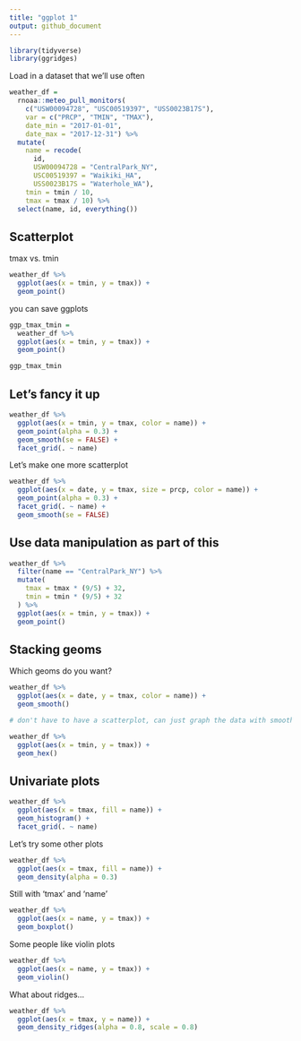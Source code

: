 ```yaml
---
title: "ggplot 1"
output: github_document 
---
```


```r
library(tidyverse)
library(ggridges)
```

Load in a dataset that we'll use often

```r
weather_df = 
  rnoaa::meteo_pull_monitors(
    c("USW00094728", "USC00519397", "USS0023B17S"),
    var = c("PRCP", "TMIN", "TMAX"), 
    date_min = "2017-01-01",
    date_max = "2017-12-31") %>%
  mutate(
    name = recode(
      id, 
      USW00094728 = "CentralPark_NY", 
      USC00519397 = "Waikiki_HA",
      USS0023B17S = "Waterhole_WA"),
    tmin = tmin / 10,
    tmax = tmax / 10) %>%
  select(name, id, everything())
```

## Scatterplot 

tmax vs. tmin 

```r
weather_df %>% 
  ggplot(aes(x = tmin, y = tmax)) + 
  geom_point()
```

you can save ggplots 

```r
ggp_tmax_tmin = 
  weather_df %>% 
  ggplot(aes(x = tmin, y = tmax)) + 
  geom_point()

ggp_tmax_tmin
```

## Let's fancy it up 

```r
weather_df %>% 
  ggplot(aes(x = tmin, y = tmax, color = name)) + 
  geom_point(alpha = 0.3) +
  geom_smooth(se = FALSE) + 
  facet_grid(. ~ name)
```

Let's make one more scatterplot 

```r
weather_df %>% 
  ggplot(aes(x = date, y = tmax, size = prcp, color = name)) + 
  geom_point(alpha = 0.3) + 
  facet_grid(. ~ name) + 
  geom_smooth(se = FALSE)
```

## Use data manipulation as part of this 

```r
weather_df %>% 
  filter(name == "CentralPark_NY") %>% 
  mutate(
    tmax = tmax * (9/5) + 32,
    tmin = tmin * (9/5) + 32
  ) %>% 
  ggplot(aes(x = tmin, y = tmax)) + 
  geom_point()
```

## Stacking geoms

Which geoms do you want? 

```r
weather_df %>% 
  ggplot(aes(x = date, y = tmax, color = name)) + 
  geom_smooth()

# don't have to have a scatterplot, can just graph the data with smooth curves --> don't recommend this, should show as much of the raw data as possible 
```

```r
weather_df %>% 
  ggplot(aes(x = tmin, y = tmax)) + 
  geom_hex()
```

## Univariate plots 

```r
weather_df %>% 
  ggplot(aes(x = tmax, fill = name)) +
  geom_histogram() + 
  facet_grid(. ~ name)
```

Let's try some other plots 

```r
weather_df %>% 
  ggplot(aes(x = tmax, fill = name)) + 
  geom_density(alpha = 0.3)
```

Still with 'tmax' and 'name' 

```r
weather_df %>% 
  ggplot(aes(x = name, y = tmax)) + 
  geom_boxplot()
```

Some people like violin plots 

```r
weather_df %>% 
  ggplot(aes(x = name, y = tmax)) + 
  geom_violin()
```

What about ridges...

```r
weather_df %>% 
  ggplot(aes(x = tmax, y = name)) + 
  geom_density_ridges(alpha = 0.8, scale = 0.8)
```


